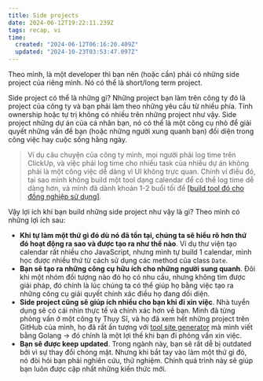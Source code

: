 ```yaml
---
title: Side projects
date: 2024-06-12T19:22:11.239Z
tags: recap, vi
time:
  created: "2024-06-12T06:16:20.409Z"
  updated: "2024-10-23T03:53:47.097Z"
---
```


Theo mình, là một developer thì bạn nên (hoặc cần) phải có những side project của riêng mình. Nó có thể là short/long term project.

Side project có thể là những gì? Những project bạn làm trên công ty đó là project của công ty và bạn phải làm theo những yêu cầu từ nhiều phía. Tính ownership hoặc tự trị không có nhiều trên những project như vậy. Side project những dự án của cá nhân bạn, nó có thể là một công cụ nhỏ để giải quyết những vấn đề bạn (hoặc những người xung quanh bạn) đối diện trong công việc hay cuộc sống hằng ngày.

> Ví dụ câu chuyện của công ty mình, mọi người phải log time trên ClickUp, và việc phải log time cho nhiều task của nhiều dự án không phải là một công việc dễ dàng vì UI không trực quan. Chính ví điều đó, tại sao mình không build một tool dạng calendar để có thể log time dễ dàng hơn, và mình đã dành khoản 1-2 buổi tối để [[build tool đó cho đồng nghiệp sử dụng]](https://clickup.thien.dev).

Vậy lợi ích khi bạn build những side project như vậy là gì? Theo mình có những lợi ích sau:

- **Khi tự làm một thứ gì đó dù nó đã tồn tại, chúng ta sẽ hiểu rõ hơn thứ đó hoạt động ra sao và được tạo ra như thế nào**. Ví dụ thư viện tạo calendar rất nhiều cho JavaScript, nhưng mình tự build 1 calendar, mình học được nhiều thứ từ cách sử dụng các method của class `Date`.
- **Bạn sẽ tạo ra những công cụ hữu ích cho những người sung quanh**. Đôi khi một nhóm đối tượng nào đó họ có nhu cầu, nhưng không tìm được giải pháp, đó chính là lúc chúng ta có thể giúp họ bằng việc tạo ra những công cụ giải quyết chính xác điều họ đang dối diện.
- **Side project cũng sẽ giúp ích nhiều cho bạn khi đi xin việc**. Nhà tuyển dụng sẽ có cái nhìn thực tế và chính xác hơn về bạn. Mình đã từng phỏng vấn ở một công ty Thụy Sĩ, và họ đã xem hết những project trên GitHub của mình, họ đã rất ấn tượng với [tool site generator](https://github.com/tatthien/giraffe) mà mình viết bằng Golang -> đó chính là một lợi thế khi bạn đi phỏng vấn xin việc.
- **Bạn sẽ được keep updated**. Trong ngành này, bạn sẽ rất dễ bị outdated bởi vì sự thay đổi chóng mặt. Nhưng khi bắt tay vào làm một thứ gì đó, nó đòi hỏi bạn phải nghiên cứu, thử nghiệm. Chính quá trình này sẽ giúp bạn luôn được cập nhất những kiến thức mới.
